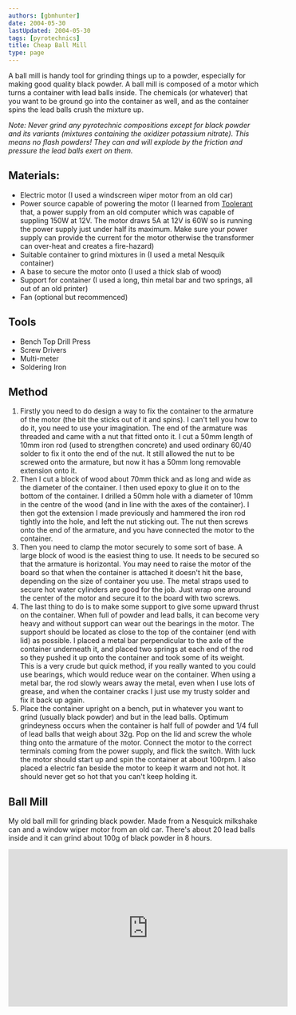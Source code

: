 ```yaml
---
authors: [gbmhunter]
date: 2004-05-30
lastUpdated: 2004-05-30
tags: [pyrotechnics]
title: Cheap Ball Mill
type: page
---
```


A ball mill is handy tool for grinding things up to a powder, especially for making good quality black powder. A ball mill is composed of a motor which turns a container with lead balls inside. The chemicals (or whatever) that you want to be ground go into the container as well, and as the container spins the lead balls crush the mixture up.

_Note: Never grind any pyrotechnic compositions except for black powder and its variants (mixtures containing the oxidizer potassium nitrate). This means no flash powders! They can and will explode by the friction and pressure the lead balls exert on them._

## Materials:

* Electric motor (I used a windscreen wiper motor from an old car)
* Power source capable of powering the motor (I learned from [Toolerant](http://www.toolerant.com) that, a power supply from an old computer which was capable of suppling 150W at 12V. The motor draws 5A at 12V is 60W so is running the power supply just under half its maximum. Make sure your power supply can provide the current for the motor otherwise the transformer can over-heat and creates a fire-hazard)
* Suitable container to grind mixtures in (I used a metal Nesquik container)
* A base to secure the motor onto (I used a thick slab of wood)
* Support for container (I used a long, thin metal bar and two springs, all out of an old printer)
* Fan (optional but recommenced)

## Tools

* Bench Top Drill Press
* Screw Drivers
* Multi-meter
* Soldering Iron

## Method

1. Firstly you need to do design a way to fix the container to the armature of the motor (the bit the sticks out of it and spins). I can't tell you how to do it, you need to use your imagination. The end of the armature was threaded and came with a nut that fitted onto it. I cut a 50mm length of 10mm iron rod (used to strengthen concrete) and used ordinary 60/40 solder to fix it onto the end of the nut. It still allowed the nut to be screwed onto the armature, but now it has a 50mm long removable extension onto it.
2. Then I cut a block of wood about 70mm thick and as long and wide as the diameter of the container. I then used epoxy to glue it on to the bottom of the container. I drilled a 50mm hole with a diameter of 10mm in the centre of the wood (and in line with the axes of the container). I then got the extension I made previously and hammered the iron rod tightly into the hole, and left the nut sticking out. The nut then screws onto the end of the armature, and you have connected the motor to the container.
3. Then you need to clamp the motor securely to some sort of base. A large block of wood is the easiest thing to use. It needs to be secured so that the armature is horizontal. You may need to raise the motor of the board so that when the container is attached it doesn't hit the base, depending on the size of container you use. The metal straps used to secure hot water cylinders are good for the job. Just wrap one around the center of the motor and secure it to the board with two screws.
4. The last thing to do is to make some support to give some upward thrust on the container. When full of powder and lead balls, it can become very heavy and without support can wear out the bearings in the motor. The support should be located as close to the top of the container (end with lid) as possible. I placed a metal bar perpendicular to the axle of the container underneath it, and placed two springs at each end of the rod so they pushed it up onto the container and took some of its weight. This is a very crude but quick method, if you really wanted to you could use bearings, which would reduce wear on the container. When using a metal bar, the rod slowly wears away the metal, even when I use lots of grease, and when the container cracks I just use my trusty solder and fix it back up again.
5. Place the container upright on a bench, put in whatever you want to grind (usually black powder) and but in the lead balls. Optimum grindeyness occurs when the container is half full of powder and 1/4 full of lead balls that weigh about 32g. Pop on the lid and screw the whole thing onto the armature of the motor. Connect the motor to the correct terminals coming from the power supply, and flick the switch. With luck the motor should start up and spin the container at about 100rpm. I also placed a electric fan beside the motor to keep it warm and not hot. It should never get so hot that you can't keep holding it.

## Ball Mill

My old ball mill for grinding black powder. Made from a Nesquick milkshake can and a window wiper motor from an old car. There's about 20 lead balls inside and it can grind about 100g of black powder in 8 hours.

<iframe width="560" height="315" src="https://www.youtube.com/embed/OihWRB6T1Fc" frameborder="0" allow="accelerometer; autoplay; encrypted-media; gyroscope; picture-in-picture" allowfullscreen></iframe>
